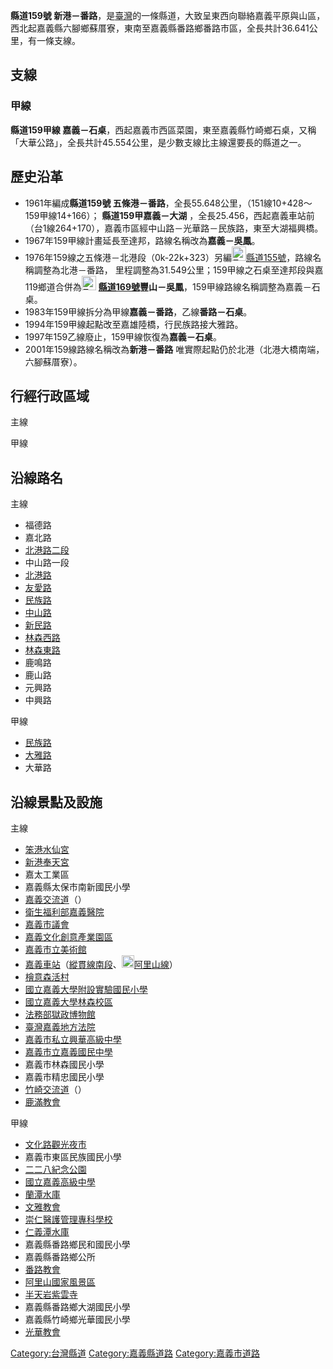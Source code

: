 {{NoteTA|1=姜母}}
{{Infobox Taiwan Highway
| Type = CHcounty
| Num = 159
| Name = 嘉北公路(媽祖大道)
| Route = TW CHW159 RouteMap.svg
| Dep = [[嘉義縣政府|嘉義縣政府]]<br>[[嘉義市政府|嘉義市政府]]
| Length = 36.641
| Branch = 1
| Allocation = {{Jct|country=TWN|CH|164}}
| SpeedHigh =
| Start = [[嘉義縣|嘉義縣]][[六腳鄉|六腳鄉]][[蘇厝寮|蘇厝寮]]
| Junc = 
 {{Plainlist|
* [[File:TWHW1.svg|20px]][[嘉義交流道_(國道1號)|嘉義交流道]]
* [[File:TWHW3.svg|20px]][[竹崎交流道|竹崎交流道]]
 }}
| End = 嘉義縣[[番路鄉|番路鄉]][[番路_(大字)|番路市區]]
| section1 = {{Jct|country=TWN|CH|159a}}
| Length1 = 45.554
}}
'''縣道159號 新港－番路'''，是[[臺灣|臺灣]]的一條縣道，大致呈東西向聯絡嘉義平原與山區，西北起嘉義縣六腳鄉蘇厝寮，東南至嘉義縣番路鄉番路市區，全長共計36.641公里，有一條支線。

== 支線 ==
{{Clear}}
=== 甲線 ===
{{Infobox Taiwan Highway
| Type = CHcounty
| Num = 159a
| Name = 大華公路
| Dep = [[嘉義市政府|嘉義市政府]]<br>[[嘉義縣政府|嘉義縣政府]]
| Length = 45.554
| LastExt = 
| SpeedHigh = 
| Start = [[嘉義市|嘉義市]][[西區_(嘉義市)|西區]]菜園
| End = [[嘉義縣|嘉義縣]][[竹崎鄉|竹崎鄉]][[石桌|石桌]]
}}
'''縣道159甲線 嘉義－石桌'''，西起嘉義市西區菜園，東至嘉義縣竹崎鄉石桌，又稱「大華公路」，全長共計45.554公里，是少數支線比主線還要長的縣道之一。
{{Clear}}

== 歷史沿革 ==
* 1961年編成'''縣道159號 五條港－番路'''，全長55.648公里，（151線10+428～159甲線14+166）； '''縣道159甲嘉義－大湖''' ，全長25.456，西起嘉義車站前（台1線264+170），嘉義市區經中山路－光華路－民族路，東至大湖福興橋。  
* 1967年159甲線計畫延長至達邦，路線名稱改為'''嘉義－吳鳳'''。
* 1976年159線之五條港－北港段（0k-22k+323）另編[[File:TW_CHW155.svg|23px]][[縣道155號|縣道155號]]，路線名稱調整為北港－番路， 里程調整為31.549公里；159甲線之石桌至達邦段與嘉119鄉道合併為[[File:TW_CHW169.svg|23px]] '''[[縣道169號|縣道169號]]豐山－吳鳳'''，159甲線路線名稱調整為嘉義－石桌。    
* 1983年159甲線拆分為甲線'''嘉義－番路'''，乙線'''番路－石桌'''。
* 1994年159甲線起點改至嘉雄陸橋，行民族路接大雅路。 
* 1997年159乙線廢止，159甲線恢復為'''嘉義－石桌'''。
* 2001年159線路線名稱改為'''新港－番路''' 唯實際起點仍於北港（北港大橋南端，六腳蘇厝寮）。

== 行經行政區域 ==
; 主線
{{TWNinttop}}
{{TWNint |county=嘉義縣 |cspan=24 |tcd=六腳鄉 |location=[[蘇厝寮|蘇厝寮]] |km=0.0 |road={{Jct|country=TWN|PH|19}}<br>{{Jct|country=TWN|CH|164}} |notes=公路起點<br>與[[File:TW_CHW164.svg|20px]]共線起點 |status=concur }}
{{TWNint |cspan=36 |tcd=新港鄉 |tspan=15 |location=[[舊南港|舊南港]] |lspan=3 |km= |road={{Jct|country=TWN|TRCY|67}}<br>{{Jct|country=TWN|CH|164}} |notes=[[File:TW_THWcy67.svg|27px]]起點 |status=concur }}
{{台灣公路設施|bri||新南港橋}}
{{TWNint |km=0.7 |road={{Jct|country=TWN|TRCY|74}}<br>{{Jct|country=TWN|CH|164}} |notes=[[File:TW_THWcy74.svg|27px]]起點 |status=concur }}
{{TWNint |location=下菜園 |km= |road={{Jct|country=TWN|TRCY|72}}<br>{{Jct|country=TWN|CH|164}} |notes=[[File:TW_THWcy72.svg|27px]]終點 |status=concur }}
{{台灣公路設施|bri||信義橋}}
{{TWNint |location=[[埤頭_(嘉義縣)|董厝]] |lspan=2 |km=2.9 |road={{Jct|country=TWN|PH|37}}<br>{{Jct|country=TWN|CH|164}} |notes=[[File:TW_PHW37.svg|20px]]起點 |status=concur }}
{{TWNint |km= |road={{Jct|country=TWN|TRCY|73}}<br>{{Jct|country=TWN|CH|164}} |notes=[[File:TW_THWcy73.svg|27px]]終點 |status=concur }}
{{TWNint |location=[[新巷_(大字)|新港市區]] |km=4.21 |road={{Jct|country=TWN|CH|164}} |notes=與[[File:TW_CHW164.svg|20px]]共線終點 |status=concur }}
{{台灣公路設施|bri||六腳排水大橋}}
{{TWNint |location=[[潭子墘_(嘉義縣新港鄉)|潭子墘]] |km= |road={{Jct|country=TWN|CH|157}} |notes= }}
{{TWNint |location=[[菜公厝|菜公厝]] |km= |road={{Jct|country=TWN|TRCY|68}} |notes= }}
{{台灣公路設施|bri||民治橋}}
{{TWNint |location=[[月眉潭|月眉潭]] |lspan=3 |km=8.35 |road={{Jct|country=TWN|CH|166}} |notes= }}
{{台灣公路設施|bri||民享橋}}
{{TWNint |km= |road=（地區道路） |notes= }}
{{台灣公路設施|bri|9.4|月眉潭橋}}
{{TWNint |tcd=太保市 |tspan=7 |km= |location=[[過溝里_(嘉義縣)|過溝]] |road=（地區道路） |notes= }}
{{TWNint |location=[[麻寮里|麻魚寮]] |lspan=4 |km=10.41 |road={{Jct|country=TWN|TRCY|56}} |notes= }}
{{台灣公路設施|bri||北圳橋|北圳橋}}
{{台灣公路設施|bri||麻寮橋|麻寮橋}}
{{TWNint |km= |road=（地區道路） |notes= }}
{{TWNint |location=[[水虞厝|水虞厝]] |km= |road={{Jct|country=TWN|TRCY|64}} |notes=[[File:TW_THWcy64.svg|27px]]終點 }}
{{TWNint |location=[[File:TWHW1.svg|20px]][[嘉義交流道_(國道1號)|嘉義交流道]] |km=14.15 |kspan=2 |lspan=2 |road={{Jct|country=TWN|NH|1}} |rspan=2 |notes=公路行經嘉義縣與嘉義市交界 }}
{{TWNint |county=嘉義市 |cspan=16 |tcd=西區 |tcd_link=西區 (嘉義市) |tspan=9 |notes=（同上） }}
{{TWNint |location=[[竹子腳_(嘉義市)|竹子腳]] |km= |road=（地區道路） |notes= }}
{{TWNint |location=鳥岫 |km= |road=（地區道路） |notes= }}
{{TWNint |location=下埤子 |km= |road=（地區道路） |notes= }}
{{TWNint |location=姜母寮 |km= |road=（地區道路） |notes= }}
{{TWNint |location=番子溝 |km=18.8 |road={{Jct|country=TWN|PH|1}} |notes= }}
{{台灣公路設施|bri||嘉雄陸橋||跨越{{Rint|tw|tra}}[[縱貫線_(南段)|縱貫線南段]]}}
{{TWNint |location=菜園 |km=19.4 |road={{Jct|country=TWN|CH|159a}} |notes=[[File:TW_CHW159a.svg|27px]]起點 }}
{{TWNint |location=[[嘉義_(大字)|嘉義市區]] |lspan=2 |km=20.4 |road={{Jct|country=TWN|CH|163}} |notes=[[File:TW_CHW163.svg|20px]]起點 }}
{{TWNint |tcd=東區 |tcd_link=東區 (嘉義市) |tspan=7 |km=21.4 |road=（地區道路） |notes= }}
{{TWNint |location=雲霄厝 |km= |kspan=2 |road=（地區道路） |rspan=2 |notes= |nspan=2 }}
{{TWNint |location=[[臺斗坑|臺斗坑]] }}
{{台灣公路設施|bri||迎曦橋|迎曦橋}}
{{TWNint |location=圳仔頭 |km= |road=（地區道路） |notes= }}
{{TWNint |location=崎頂 |lspan=2 |km= |road=（地區道路） |notes= }}
{{台灣公路設施|cro|24.8|崎頂||平面交會[[File:ROC_Forestry_Bureau_Seal.svg|20px]][[阿里山線|阿里山線]]}}
{{TWNint |county=嘉義縣 |cspan=24 |tcd=竹崎鄉 |tspan=22 |location=埤塘 |km= |road=（地區道路） |notes= }}
{{TWNint |location=[[File:TWHW3.svg|20px]][[竹崎交流道|竹崎交流道]] |km=26.05 |road={{Jct|country=TWN|NH|3}}<br>{{Jct|country=TWN|TRCY|147}} |notes=[[File:TW_THWcy147.svg|27px]]終點 }}
{{台灣公路設施|bri||灣頭橋}}
{{TWNint |location=[[灣橋|灣橋]] |lspan=5 |km= |road=（地區道路） |notes= }}
{{台灣公路設施|bri||灣前橋}}
{{TWNint |km= |road=（地區道路） |notes= }}
{{台灣公路設施|bri||灣橋}}
{{TWNint |km=27.544 |road={{Jct|country=TWN|TRCY|125}} |notes=[[File:TW_THWcy125.svg|27px]]起點 }}
{{台灣公路設施|bri||畿穀橋}}
{{TWNint |location=六角亭 |km= |road=（地區道路） |notes= }}
{{台灣公路設施|bri||興埔橋}}
{{TWNint |location=坑仔內 |km= |road=（地區道路） |notes= }}
{{台灣公路設施|bri||長福橋}}
{{TWNint |location=[[鹿滿村|鹿滿]] |km=30.87 |road={{Jct|country=TWN|PH|3}} |notes= }}
{{TWNint |location=[[紫雲村|坑口]] |km= |road={{Jct|country=TWN|TRCY|113}} |notes=[[File:TW_THWcy113.svg|27px]]終點 }}
{{TWNint |location=[[內埔村_(嘉義縣)|內埔]] |lspan=5 |km= |road={{Jct|country=TWN|TRCY|121}} |notes= }}
{{TWNint |km=33.1 |road={{Jct|country=TWN|TRCY|128}} |notes=[[File:TW_THWcy128.svg|27px]]起點 }}
{{台灣公路設施|bri||內埔橋}}
{{台灣公路設施|bri||圓通橋}}
{{TWNint |km= |road=（地區道路） |notes= }}
{{台灣公路設施|bri||天寶橋}}
{{TWNint |location=[[昇平村|頂埔]] |km= |road={{Jct|country=TWN|TRCY|123}} |notes=[[File:TW_THWcy123.svg|27px]]起點 }}
{{台灣公路設施|bri|35.6|清水橋}}
{{TWNint |tcd=番路鄉 |location=[[番路_(大字)|番路市區]] |km=36.641 |road={{Jct|country=TWN|CH|159a}} |notes=公路終點 }}
{{Jctbtm |conv=no |keys=concur }}

; 甲線
{{TWNinttop}}
{{TWNint |county=嘉義市 |cspan=5 |tcd=西區 |tcd_link=西區 (嘉義市) |tspan=2 |location=菜園 |km=19.4 |road={{Jct|country=TWN|CH|159}} |notes=公路起點 }}
{{TWNint |location=[[嘉義_(大字)|嘉義市區]] |lspan=2 |km=0.7 |road={{Jct|country=TWN|CH|163}} |notes= }}
{{TWNint |tcd=東區 |tcd_link=東區 (嘉義市) |tspan=3 |km=2.3 |road=（地區道路） |notes= }}
{{TWNint |location=[[山子頂_(嘉義市)|山子頂]] |km=4.0 |road=（地區道路） |notes= }}
{{TWNint |location=姜母寮 |km=5.5 |road=（地區道路） |notes= }}
{{台灣公路設施|bri|6.8|江西橋}}
{{TWNint |county=嘉義縣 |cspan=28 |tcd=番路鄉 |tspan=19 |location=杉橋子 |km=6.9 |road=（地區道路） |notes= }}
{{TWNint |location=土地公崎 |km=8.245 |road=（地區道路） |notes= }}
{{TWNint |location=江西寮 |km= |road={{Jct|country=TWN|TRCY|125}} |notes=[[File:TW_THWcy125.svg|27px]]終點 }}
{{TWNint |location=[[下坑_(嘉義縣)|下坑]] |km=10.9 |road={{Jct|country=TWN|PH|3}} |notes= }}
{{TWNint |location=頂坑 |km= |road=（地區道路） |notes= }}
{{TWNint |location=菜公店 |km= |road={{Jct|country=TWN|TRCY|126}} |notes=[[File:TW_THWcy126.svg|27px]]終點 }}
{{TWNint |location=石頭埔 |km= |road={{Jct|country=TWN|TRCY|126-1}} |notes=嘉126-1線終點 }}
{{TWNint |location=[[番路_(大字)|番路市區]] |km=14.2 |road={{Jct|country=TWN|CH|159}} |notes=[[File:TW_CHW159.svg|20px]]終點 }}
{{台灣公路設施|bri||民和橋}}
{{TWNint |location=客-{庄}- |km=16.8 |road={{Jct|country=TWN|TRCY|124}} |notes=[[File:TW_THWcy124.svg|27px]]起點 }}
{{台灣公路設施|bri||進香橋}}
{{TWNint |location=岩子 |km= |road={{Jct|country=TWN|TRCY|123}} |notes=[[File:TW_THWcy123.svg|27px]]終點 }}
{{TWNint |location=半天岩 |km=18.0 |road={{Jct|country=TWN|TRCY|124}} |notes=[[File:TW_THWcy124.svg|27px]]終點 }}
{{台灣公路設施|bri||下坪橋}}
{{TWNint |location=[[大湖_(嘉義縣番路鄉)|大湖]] |km=24.0 |road=（地區道路） |notes= }}
{{台灣公路設施|bri||福星橋}}
{{台灣公路設施|bri||興隆橋}}
{{台灣公路設施|tun||大華一號}}
{{台灣公路設施|tun||大華二號}}
{{台灣公路設施|tun||大華三號}}
{{TWNint |tcd=竹崎鄉 |tspan=9 |location=茄苳子 |lspan=4 |km= |road=（地區道路） |notes= }}
{{台灣公路設施|bri||濁水溪橋}}
{{台灣公路設施|bri||茄苳橋}}
{{TWNint |km= |road=（地區道路） |notes= }}
{{TWNint |location=柑子宅 |km= |road=（地區道路） |notes= }}
{{TWNint |location=頂笨子 |km= |road=（地區道路） |notes= }}
{{台灣公路設施|bri||墘仔遼溪橋}}
{{TWNint |location=[[石桌|石桌]] |km=45.554 |road={{Jct|country=TWN|PH|18|CH|169}} |notes=公路終點 }}
{{Jctbtm |conv=no }}

== 沿線路名 ==
{{Col-begin}}
{{Col-2}}
; 主線
* 福德路
* 嘉北路
* [[北港路_(臺灣)|北港路二段]]
* 中山路一段
* [[北港路_(臺灣)|北港路]]
* [[友愛路_(嘉義市)|友愛路]]
* [[民族路_(嘉義市)|民族路]]
* [[中山路_(嘉義市)|中山路]]
* [[新民路_(嘉義市)|新民路]]
* [[林森西路|林森西路]]
* [[林森東路|林森東路]]
* 鹿鳴路
* 鹿山路
* 元興路
* 中興路
{{Col-2}}
; 甲線
* [[民族路_(嘉義市)|民族路]]
* [[大雅路_(嘉義市)|大雅路]]
* 大華路
{{Col-end}}

== 沿線景點及設施 ==
{{Col-begin}}
{{Col-2}}
; 主線
* [[笨港水仙宮|笨港水仙宮]]
* [[新港奉天宮|新港奉天宮]]
* 嘉太工業區
* 嘉義縣太保市南新國民小學
* [[嘉義交流道_(國道1號)|嘉義交流道]]（{{Jct|country=TWN|NH|1}}）
* [[衛生福利部嘉義醫院|衛生福利部嘉義醫院]]
* [[嘉義市議會|嘉義市議會]]
* [[嘉義文化創意產業園區|嘉義文化創意產業園區]]
* [[嘉義市立美術館|嘉義市立美術館]]
* [[嘉義車站|嘉義車站]]（{{Rint|tw|tra}}[[縱貫線_(南段)|縱貫線南段]]、[[File:ROC_Forestry_Bureau_Seal.svg|20px]][[阿里山線|阿里山線]]）
* [[檜意森活村|檜意森活村]]
* [[國立嘉義大學附設實驗國民小學|國立嘉義大學附設實驗國民小學]]
* [[國立嘉義大學#林森校區|國立嘉義大學林森校區]]
* [[嘉義舊監獄|法務部獄政博物館]]
* [[臺灣嘉義地方法院|臺灣嘉義地方法院]]
* [[嘉義市私立興華高級中學|嘉義市私立興華高級中學]]
* [[嘉義市立嘉義國民中學|嘉義市立嘉義國民中學]]
* 嘉義市林森國民小學
* 嘉義市精忠國民小學
* [[竹崎交流道|竹崎交流道]]（{{Jct|country=TWN|NH|3}}）
* [[鹿滿教會|鹿滿教會]]
{{Col-2}}
; 甲線
* [[文化路觀光夜市|文化路觀光夜市]]
* 嘉義市東區民族國民小學
* [[二二八紀念公園_(嘉義市)|二二八紀念公園]]
* [[國立嘉義高級中學|國立嘉義高級中學]]
* [[蘭潭水庫|蘭潭水庫]]
* [[文雅教會|文雅教會]]
* [[崇仁醫護管理專科學校|崇仁醫護管理專科學校]]
* [[仁義潭水庫|仁義潭水庫]]
* 嘉義縣番路鄉民和國民小學
* 嘉義縣番路鄉公所
* [[番路教會|番路教會]]
* [[阿里山國家風景區|阿里山國家風景區]]
* [[半天岩紫雲寺|半天岩紫雲寺]]
* 嘉義縣番路鄉大湖國民小學
* 嘉義縣竹崎鄉光華國民小學
* [[光華教會|光華教會]]
{{Col-end}}

{{台灣縣市道}}
{{嘉義公路網}}

[[Category:台灣縣道|Category:台灣縣道]]
[[Category:嘉義縣道路|Category:嘉義縣道路]]
[[Category:嘉義市道路|Category:嘉義市道路]]